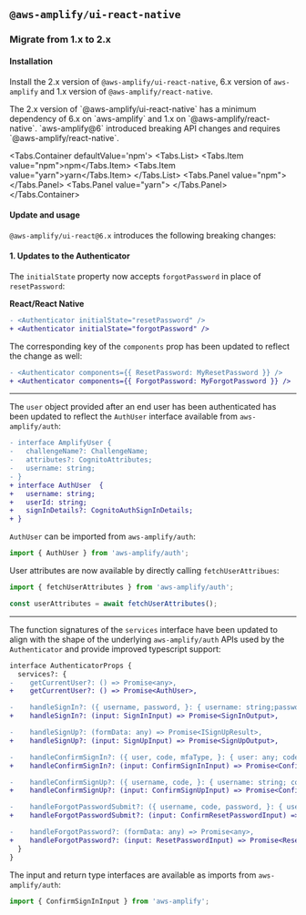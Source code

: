 
## `@aws-amplify/ui-react-native`

### Migrate from 1.x to 2.x
#### Installation
Install the 2.x version of `@aws-amplify/ui-react-native`, 6.x version of `aws-amplify` and 1.x version of `@aws-amplify/react-native`.

<Message colorTheme="warning" title="Upgrade both @aws-amplify/ui-react-native and aws-amplify">
The 2.x version of `@aws-amplify/ui-react-native` has a minimum dependency of 6.x on `aws-amplify` and 1.x on `@aws-amplify/react-native`. `aws-amplify@6` introduced breaking API changes and requires `@aws-amplify/react-native`.
</Message>

<Tabs.Container defaultValue='npm'>
  <Tabs.List>
    <Tabs.Item value="npm">npm</Tabs.Item>
    <Tabs.Item value="yarn">yarn</Tabs.Item>
  </Tabs.List>
  <Tabs.Panel value="npm">
    <TerminalCommand command="npm install @aws-amplify/ui-react-native@2.x aws-amplify@6.x @aws-amplify/react-native@1.x" />
  </Tabs.Panel>
  <Tabs.Panel value="yarn">
    <TerminalCommand command="yarn add @aws-amplify/ui-react-native@2.x aws-amplify@6.x @aws-amplify/react-native@1.x" />
  </Tabs.Panel>
</Tabs.Container>

#### Update and usage

`@aws-amplify/ui-react@6.x` introduces the following breaking changes:

#### 1. Updates to the Authenticator

The `initialState` property now accepts `forgotPassword` in place of `resetPassword`:

**React/React Native**
```diff
- <Authenticator initialState="resetPassword" />
+ <Authenticator initialState="forgotPassword" />
```

The corresponding key of the `components` prop has been updated to reflect the change as well:

```diff
- <Authenticator components={{ ResetPassword: MyResetPassword }} />
+ <Authenticator components={{ ForgotPassword: MyForgotPassword }} />
```

---

The `user` object provided after an end user has been authenticated has been updated to reflect the `AuthUser` interface available from `aws-amplify/auth`:

```diff
- interface AmplifyUser {
-   challengeName?: ChallengeName;
-   attributes?: CognitoAttributes;
-   username: string;  
- }
+ interface AuthUser  {
+   username: string;
+   userId: string;
+   signInDetails?: CognitoAuthSignInDetails;
+ }
```

`AuthUser` can be imported from `aws-amplify/auth`:

```ts
import { AuthUser } from 'aws-amplify/auth';
```

User attributes are now available by directly calling `fetchUserAttribues`:

```ts
import { fetchUserAttributes } from 'aws-amplify/auth';

const userAttributes = await fetchUserAttributes();
```

---

The function signatures of the `services` interface have been updated to align with the shape of the underlying `aws-amplify/auth` APIs used by the `Authenticator` and provide improved typescript support:

```diff
interface AuthenticatorProps {
  services?: {
-    getCurrentUser?: () => Promise<any>,
+    getCurrentUser?: () => Promise<AuthUser>,

-    handleSignIn?: ({ username, password, }: { username: string;password: string; }) => Promise<any>,
+    handleSignIn?: (input: SignInInput) => Promise<SignInOutput>,

-    handleSignUp?: (formData: any) => Promise<ISignUpResult>,
+    handleSignUp?: (input: SignUpInput) => Promise<SignUpOutput>,

-    handleConfirmSignIn?: ({ user, code, mfaType, }: { user: any; code: string; mfaType: ChallengeName; }) =>Promise<any>),
+    handleConfirmSignIn?: (input: ConfirmSignInInput) => Promise<ConfirmSignInOutput>,

-    handleConfirmSignUp?: ({ username, code, }: { username: string; code: string; }) => Promise<any>,
+    handleConfirmSignUp?: (input: ConfirmSignUpInput) => Promise<ConfirmSignUpOutput>,

-    handleForgotPasswordSubmit?: ({ username, code, password, }: { username: string; code: string; password:string; }) => Promise<string>),
+    handleForgotPasswordSubmit?: (input: ConfirmResetPasswordInput) => Promise<void>,

-    handleForgotPassword?: (formData: any) => Promise<any>,
+    handleForgotPassword?: (input: ResetPasswordInput) => Promise<ResetPasswordOutput>,
  }
}
```

The input and return type interfaces are available as imports from `aws-amplify/auth`:

```ts
import { ConfirmSignInInput } from 'aws-amplify';
```

